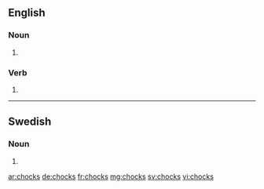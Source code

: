 ==English==

===Noun===
{{head|en|plural}}

# {{plural of|chock|lang=en}}

===Verb===
{{head|en|verb form}}

# {{en-third-person singular of|chock}}

----

==Swedish==

===Noun===
{{head|sv|noun form}}

# {{sv-noun-form-indef-gen|chock}}

[[ar:chocks]]
[[de:chocks]]
[[fr:chocks]]
[[mg:chocks]]
[[sv:chocks]]
[[vi:chocks]]